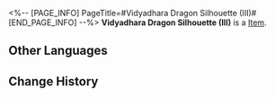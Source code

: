 <%-- [PAGE_INFO]
PageTitle=#Vidyadhara Dragon Silhouette (III)#
[END_PAGE_INFO] --%>
{{Item Infobox
|id          = 252414
|image       = Item Vidyadhara Dragon Silhouette (III).png{{subst:void|<!--$UPLOAD:<<SpriteOutput/Quest/PlanetFes/SwapCardPic/SwapCardPiece/3008_3.png>-<Item Vidyadhara Dragon Silhouette (III).png>-<Item Icons>>-->}}
|type        = 
|invCategory = 
|rarity      = 5
|effect      = 
|description = Complete a Memory Card set to gain buffs.
}}
{{Description|The trailblazing memories deep in your mind will provide inspiration to the game once you recall it in full.}}
'''Vidyadhara Dragon Silhouette (III)''' is a [[Item]].

==Other Languages==
{{Other Languages
|en   = Vidyadhara Dragon Silhouette (III)
|zhs  = 持明龙影-Ⅲ
|zht  = 持明龍影-Ⅲ
|ja   = 持明の龍影-III
|ko   = 비디아다라 용의 형상-Ⅲ
|es   = Eco del espejismo vidyadhara&nbsp;III
|fr   = Silhouette du dragon vidyadharien (III)
|ru   = Эхомираж видьядхара III
|th   = เงามังกร Vidyadhara III
|vi   = Long Ảnh Vidyadhara-III
|de   = Vidyadharas Wunderecho (III)
|id   = Bayangan Naga Vidyadhara III
|pt   = Silhueta do Dragão Vidyadhara (III)
}}

==Change History==
{{Change History|3.2}}